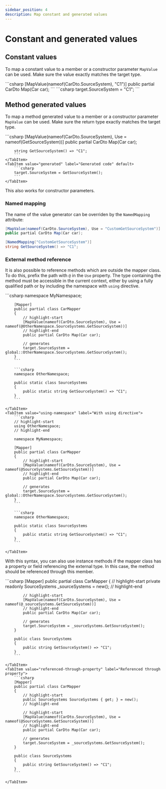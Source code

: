 ```yaml
---
sidebar_position: 4
description: Map constant and generated values
---
```



# Constant and generated values

## Constant values

To map a constant value to a member or a constructor parameter `MapValue` can be used.
Make sure the value exactly matches the target type.

<!-- prettier-ignore-start -->
<!-- prettier formatting breaks the code block -->
<Tabs>
  <TabItem value="declaration" label="Declaration" default>
      ```csharp
      [MapValue(nameof(CarDto.SourceSystem), "C1")]
      public partial CarDto Map(Car car);
      ```
  </TabItem>
  <TabItem value="generated" label="Generated code" default>
      ```csharp
      target.SourceSystem = "C1";
      ```
  </TabItem>
</Tabs>
<!-- prettier-ignore-end -->

## Method generated values

To map a method generated value to a member or a constructor parameter `MapValue` can be used.
Make sure the return type exactly matches the target type.

<Tabs>
    <TabItem value="declaration" label="Declaration" default>
        ```csharp
        [MapValue(nameof(CarDto.SourceSystem), Use = nameof(GetSourceSystem))]
        public partial CarDto Map(Car car);

        string GetSourceSystem() => "C1";
        ```
    </TabItem>
    <TabItem value="generated" label="Generated code" default>
        ```csharp
        target.SourceSystem = GetSourceSystem();
        ```
    </TabItem>

</Tabs>

This also works for constructor parameters.

### Named mapping

The name of the value generator can be overriden by the `NamedMapping` attribute:

```csharp
[MapValue(nameof(CarDto.SourceSystem), Use = "CustomGetSourceSystem")]
public partial CarDto Map(Car car);

[NamedMapping("CustomGetSourceSystem")]
string GetSourceSystem() => "C1";
```

### External method reference

It is also possible to reference methods which are outside the mapper class. To do this, prefix the path with `@` in the `Use` property.
The type containing the method must be accessible in the current context, either by using a fully qualified path or by including
the namespace with `using` directive.

<Tabs>
    <TabItem value="fully-qualified-namespace" label="Fully qualified path" default>
        ```csharp
        namespace MyNamespace;

        [Mapper]
        public partial class CarMapper
        {
            // highlight-start
            [MapValue(nameof(CarDto.SourceSystem), Use = nameof(@OtherNamespace.SourceSystems.GetSourceSystem))]
            // highlight-end
            public partial CarDto Map(Car car);

            // generates
            target.SourceSystem = global::OtherNamespace.SourceSystems.GetSourceSystem();
        }
        ```

        ```csharp
        namespace OtherNamespace;

        public static class SourceSystems
        {
            public static string GetSourceSystem() => "C1";
        }
        ```

    </TabItem>
    <TabItem value="using-namespace" label="With using directive">
        ```csharp
        // highlight-start
        using OtherNamespace;
        // highlight-end

        namespace MyNamespace;

        [Mapper]
        public partial class CarMapper
        {
            // highlight-start
            [MapValue(nameof(CarDto.SourceSystem), Use = nameof(@SourceSystems.GetSourceSystem))]
            // highlight-end
            public partial CarDto Map(Car car);

            // generates
            target.SourceSystem = global::OtherNamespace.SourceSystems.GetSourceSystem();
        }
        ```

        ```csharp
        namespace OtherNamespace;

        public static class SourceSystems
        {
            public static string GetSourceSystem() => "C1";
        }
        ```

    </TabItem>

</Tabs>

With this syntax, you can also use instance methods if the mapper class has a property or field referencing the external type.
In this case, the method should be referenced through this member.

<Tabs>
    <TabItem value="referenced-through-field" label="Referenced through field" default>
        ```csharp
        [Mapper]
        public partial class CarMapper
        {
            // highlight-start
            private readonly SourceSystems _sourceSystems = new();
            // highlight-end

            // highlight-start
            [MapValue(nameof(CarDto.SourceSystem), Use = nameof(@_sourceSystems.GetSourceSystem))]
            // highlight-end
            public partial CarDto Map(Car car);

            // generates
            target.SourceSystem = _sourceSystems.GetSourceSystem();
        }

        public class SourceSystems
        {
            public string GetSourceSystem() => "C1";
        }
        ```

    </TabItem>
    <TabItem value="referenced-through-property" label="Referenced through property">
        ```csharp
        [Mapper]
        public partial class CarMapper
        {
            // highlight-start
            public SourceSystems SourceSystems { get; } = new();
            // highlight-end

            // highlight-start
            [MapValue(nameof(CarDto.SourceSystem), Use = nameof(@SourceSystems.GetSourceSystem))]
            // highlight-end
            public partial CarDto Map(Car car);

            // generates
            target.SourceSystem = _sourceSystems.GetSourceSystem();
        }

        public class SourceSystems
        {
            public string GetSourceSystem() => "C1";
        }
        ```

    </TabItem>

</Tabs>
